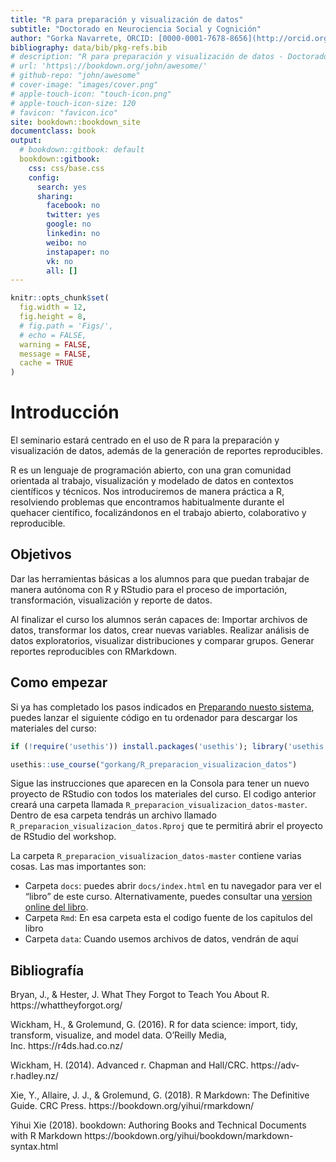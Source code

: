 ```yaml
---
title: "R para preparación y visualización de datos"
subtitle: "Doctorado en Neurociencia Social y Cognición"
author: "Gorka Navarrete, ORCID: [0000-0001-7678-8656](http://orcid.org/0000-0001-7678-8656)"
bibliography: data/bib/pkg-refs.bib
# description: "R para preparación y visualización de datos - Doctorado en Neurociencia y Cognición - Facultad de Psicología - UAI"
# url: 'https\://bookdown.org/john/awesome/'
# github-repo: "john/awesome"
# cover-image: "images/cover.png"
# apple-touch-icon: "touch-icon.png"
# apple-touch-icon-size: 120
# favicon: "favicon.ico"
site: bookdown::bookdown_site
documentclass: book
output:
  # bookdown::gitbook: default
  bookdown::gitbook:
    css: css/base.css
    config:
      search: yes
      sharing:
        facebook: no
        twitter: yes
        google: no
        linkedin: no
        weibo: no
        instapaper: no
        vk: no
        all: []
---
```


```r



knitr::opts_chunk$set(
  fig.width = 12,
  fig.height = 8,
  # fig.path = 'Figs/',
  # echo = FALSE,
  warning = FALSE,
  message = FALSE,
  cache = TRUE
)

```

# Introducción {-}

El seminario estará centrado en el uso de R para la preparación y visualización de datos, además de la generación de reportes reproducibles. 

R es un lenguaje de programación abierto, con una gran comunidad orientada al trabajo, visualización y modelado de datos en contextos científicos y técnicos. Nos introduciremos de manera práctica a R, resolviendo problemas que encontramos habitualmente durante el quehacer científico, focalizándonos en el trabajo abierto, colaborativo y reproducible.


## Objetivos {-}

Dar las herramientas básicas a los alumnos para que puedan trabajar de manera autónoma con R y RStudio para el proceso de importación, transformación, visualización y reporte de datos. 

Al finalizar el curso los alumnos serán capaces de:
Importar archivos de datos, transformar los datos, crear nuevas variables.
Realizar análisis de datos exploratorios, visualizar distribuciones y comparar grupos.
Generar reportes reproducibles con RMarkdown.


## Como empezar {-}

Si ya has completado los pasos indicados en [Preparando nuesto sistema](#preparando-sistema), puedes lanzar el siguiente código en tu ordenador para descargar los materiales del curso:  

```r

if (!require('usethis')) install.packages('usethis'); library('usethis')

usethis::use_course("gorkang/R_preparacion_visualizacion_datos")

```

Sigue las instrucciones que aparecen en la Consola para tener un nuevo proyecto de RStudio con todos los materiales del curso. El codigo anterior creará una carpeta llamada `R_preparacion_visualizacion_datos-master`. Dentro de esa carpeta tendrás un archivo llamado `R_preparacion_visualizacion_datos.Rproj` que te permitirá abrir el proyecto de RStudio del workshop.  

La carpeta `R_preparacion_visualizacion_datos-master` contiene varias cosas. Las mas importantes son:  

- Carpeta `docs`: puedes abrir `docs/index.html` en tu navegador para ver el "libro" de este curso. Alternativamente, puedes consultar una [version online del libro](https://gorkang.github.io/R_preparacion_visualizacion_datos/index.html).     
- Carpeta `Rmd`: En esa carpeta esta el codigo fuente de los capitulos del libro  
- Carpeta `data`: Cuando usemos archivos de datos, vendrán de aquí  




## Bibliografía {.bibliografia -}

Bryan, J., & Hester, J. What They Forgot to Teach You About R. https://whattheyforgot.org/  

Wickham, H., & Grolemund, G. (2016). R for data science: import, tidy, transform, visualize, and model data. O'Reilly Media, Inc. https://r4ds.had.co.nz/  

Wickham, H. (2014). Advanced r. Chapman and Hall/CRC. https://adv-r.hadley.nz/

Xie, Y., Allaire, J. J., & Grolemund, G. (2018). R Markdown: The Definitive Guide. CRC Press. https://bookdown.org/yihui/rmarkdown/  

Yihui Xie (2018). bookdown: Authoring Books and Technical Documents with R Markdown https://bookdown.org/yihui/bookdown/markdown-syntax.html  
